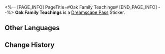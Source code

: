 <%-- [PAGE_INFO]
PageTitle=#Oak Family Teachings#
[END_PAGE_INFO] --%>
{{Stub|Location information}}
{{Item Infobox
|id          = 223731
|image       = Dreamscape Pass Sticker Text.png
|type        = Dreamscape Pass Sticker
|type2       = Stars in the Dream Stickers
|invCategory = 
|rarity      = 4
|effect      = 
|description = Digital stickers that can be used to decorate the pages of the Dreamtour Handbook. They come in many different styles.
|source1     = [[Investigate the Oak Family Crest at Dewlight Pavilion]]
}}
{{Description|"Hearing together, seeing together, speaking together, walking together."}}
'''Oak Family Teachings''' is a [[Dreamscape Pass]] Sticker.

==Other Languages==
{{Other Languages
|en   = Oak Family Teachings
|zhs  = 橡木家训
|zht  = 橡木家訓
|ja   = オーク家家訓
|ko   = 참나무 가훈
|es   = Enseñanzas de la familia Roble
|fr   = Devise de la Maison Vieux-Chêne
|ru   = Наставления клана Дубов
|th   = คำสอนของตระกูล Oak
|vi   = Phương Châm Của Gia Tộc Oak
|de   = Lehre der Familie Eichenblatt
|id   = Ajaran Oak Family
|pt   = Ensinamentos da Família Carvalho
}}

==Change History==
{{Change History|2.1}}